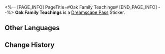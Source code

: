 <%-- [PAGE_INFO]
PageTitle=#Oak Family Teachings#
[END_PAGE_INFO] --%>
{{Stub|Location information}}
{{Item Infobox
|id          = 223731
|image       = Dreamscape Pass Sticker Text.png
|type        = Dreamscape Pass Sticker
|type2       = Stars in the Dream Stickers
|invCategory = 
|rarity      = 4
|effect      = 
|description = Digital stickers that can be used to decorate the pages of the Dreamtour Handbook. They come in many different styles.
|source1     = [[Investigate the Oak Family Crest at Dewlight Pavilion]]
}}
{{Description|"Hearing together, seeing together, speaking together, walking together."}}
'''Oak Family Teachings''' is a [[Dreamscape Pass]] Sticker.

==Other Languages==
{{Other Languages
|en   = Oak Family Teachings
|zhs  = 橡木家训
|zht  = 橡木家訓
|ja   = オーク家家訓
|ko   = 참나무 가훈
|es   = Enseñanzas de la familia Roble
|fr   = Devise de la Maison Vieux-Chêne
|ru   = Наставления клана Дубов
|th   = คำสอนของตระกูล Oak
|vi   = Phương Châm Của Gia Tộc Oak
|de   = Lehre der Familie Eichenblatt
|id   = Ajaran Oak Family
|pt   = Ensinamentos da Família Carvalho
}}

==Change History==
{{Change History|2.1}}